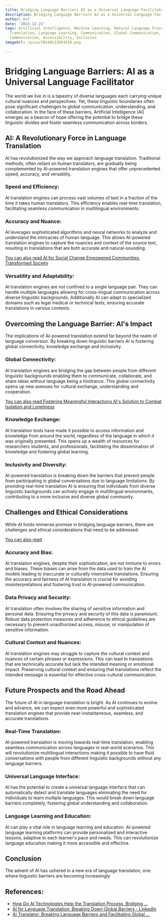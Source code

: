 ```yaml
---
title: Bridging Language Barriers AI as a Universal Language Facilitator
description: Bridging Language Barriers AI as a Universal Language Facilitator
author: Usf
date: '2023-12-22'
tags: Artificial Intelligence, Machine Learning, Natural Language Processing, Language
  Translation, Language Learning, Communication, Global Communication, Intercultural
  Communication, Accessibility, Inclusion
imageUrl: /pixa/20240112054326.png

---
```

#  Bridging Language Barriers: AI  as a Universal Language Facilitator

The world we  live  in is a tapestry of diverse languages  each carrying unique  cultural nuances and  perspectives. Yet, these linguistic boundaries often pose significant challenges to global communication, understanding, and collaboration. In  the face of  these barriers, Artificial Intelligence (AI)  emerges as a beacon of hope offering the potential to bridge these linguistic divides and foster seamless communication across borders.

## AI: A Revolutionary Force in Language  Translation

AI has revolutionized the way we  approach language translation. Traditional methods, often reliant on human translators, are gradually being complemented by AI-powered translation engines that offer unprecedented speed, accuracy, and versatility. 

### Speed  and Efficiency:
AI translation engines can process vast volumes of text in a fraction of the time it takes human translators. This efficiency enables real-time translation, facilitating seamless communication in multilingual environments.

### Accuracy  and Nuance:
AI leverages sophisticated algorithms and neural networks to analyze and  understand the intricacies of human language. This allows AI-powered translation engines to capture the nuances and context of the source text, resulting in translations that are both accurate and natural-sounding.

[You can also read AI for  Social Change Empowered Communities, Transformed Society](AI%20for%20Social%20Change%20Empowered%20Communities%2C%20Transformed%20Society)


### Versatility and Adaptability:
AI  translation engines are not confined to a single language pair. They can handle multiple languages  allowing for cross-lingual communication across diverse linguistic backgrounds. Additionally AI can adapt to specialized domains such as legal medical or technical texts,  ensuring  accurate translations in various contexts.

## Overcoming the Language Barrier: AI's Impact

The implications of AI-powered translation extend far beyond the realm of language conversion.  By breaking down linguistic barriers AI is fostering global  connectivity, knowledge  exchange and inclusivity.

### Global Connectivity:
AI translation engines are bridging the gap between people from different linguistic backgrounds enabling them to  communicate, collaborate, and share ideas without language being a  hindrance. This global connectivity opens  up new avenues for cultural exchange,  understanding and cooperation.

[You can also read Fostering  Meaningful Interactions AI's Solution to Combat Isolation and Loneliness](Fostering%20Meaningful%20Interactions%20AI%27s%20Solution%20to%20Combat%20Isolation%20and%20Loneliness)


### Knowledge Exchange:
AI translation tools  have made it possible  to access information and knowledge from around the world, regardless of the language in which it was originally  presented. This opens  up a  wealth of resources for researchers students, and professionals, facilitating the dissemination of knowledge and fostering global  learning.

### Inclusivity  and Diversity:
AI-powered  translation is breaking  down  the barriers that prevent people from participating in global  conversations due to language limitations. By providing  real-time translation AI is ensuring that individuals from diverse linguistic backgrounds can  actively engage in multilingual environments, contributing to a more inclusive and diverse global community.

## Challenges and Ethical Considerations

While AI holds immense promise in  bridging language  barriers, there are challenges and ethical considerations that need  to  be addressed.

[You can also read ]()


### Accuracy and Bias:
AI translation engines, despite their sophistication, are not immune  to errors and biases. These biases can arise from the data  used to train the AI  models leading to inaccurate or  culturally  insensitive translations. Ensuring the accuracy and fairness of AI translation is crucial for avoiding misinterpretations and fostering trust in AI-powered communication.

### Data Privacy and Security:
AI translation often involves the sharing of  sensitive information and personal data. Ensuring the privacy and  security of  this data is paramount. Robust data protection  measures  and adherence to ethical guidelines  are necessary to prevent unauthorized access, misuse, or manipulation of sensitive information.

###  Cultural Context and Nuances:
AI  translation engines may struggle to capture the cultural context and nuances of certain phrases or expressions. This can lead to translations that are technically accurate but lack the intended meaning or emotional impact. Preserving cultural context and ensuring that translations reflect the intended message is essential for effective cross-cultural communication.

##  Future Prospects and the Road Ahead

The future of AI in language translation is bright. As AI continues to evolve and advance, we can expect  even more powerful and sophisticated translation engines that provide near-instantaneous, seamless, and  accurate translations.

### Real-Time Translation:
AI-powered translation  is moving towards real-time  translation, enabling seamless communication across languages in  real-world  scenarios.  This will revolutionize multilingual interactions making it possible to have fluid conversations with  people from  different linguistic backgrounds without any language barriers.

### Universal Language Interface:
AI has the potential to  create a universal language interface that can automatically  detect and translate languages eliminating the need for individuals to  learn multiple languages. This would break  down language barriers completely, fostering global understanding and collaboration.

### Language Learning and Education:
AI can play a vital role in language learning and education. AI-powered language  learning platforms can provide personalized and interactive lessons, adaptive to each learner's pace and needs. This can revolutionize language education making  it more accessible and effective.

## Conclusion

The advent of AI has ushered in a  new era of language translation, one where linguistic barriers are  becoming  increasingly

## References:
- [How Do AI Technologies Help the Translation Process, Bridging ...](https://www.iomovo.io/blog/how-do-ai-technologies-help-the-translation-process-bridging-language-barriers)
- [AI for Language Translation: Breaking Down Global Barriers - LinkedIn](https://www.linkedin.com/pulse/ai-language-translation-breaking-down-global-barriers-handsonhybrid)
- [AI Translator: Breaking Language Barriers and Facilitating Global ...](https://www.datasciencesociety.net/ai-translator-breaking-language-barriers-and-facilitating-global-communication/)
